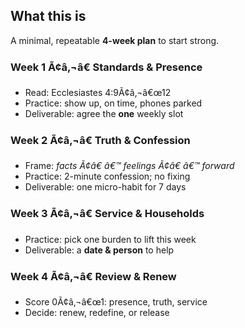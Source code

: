 ﻿---
kind: "Resource"
slug: "brotherhood-leader-guide-4-weeks"
tags: ["guide","brotherhood"]
coverImage: "/assets/images/resources/brotherhood-guide.jpg"
---

## What this is
A minimal, repeatable **4-week plan** to start strong.

### Week 1 Ã¢â‚¬â€ Standards & Presence
- Read: Ecclesiastes 4:9Ã¢â‚¬â€œ12
- Practice: show up, on time, phones parked
- Deliverable: agree the **one** weekly slot

### Week 2 Ã¢â‚¬â€ Truth & Confession
- Frame: _facts Ã¢â€ â€™ feelings Ã¢â€ â€™ forward_
- Practice: 2-minute confession; no fixing
- Deliverable: one micro-habit for 7 days

### Week 3 Ã¢â‚¬â€ Service & Households
- Practice: pick one burden to lift this week
- Deliverable: a **date & person** to help

### Week 4 Ã¢â‚¬â€ Review & Renew
- Score 0Ã¢â‚¬â€œ1: presence, truth, service
- Decide: renew, redefine, or release




